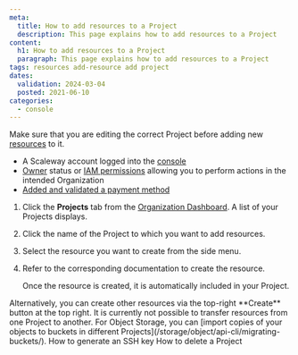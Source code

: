 ```yaml
---
meta:
  title: How to add resources to a Project
  description: This page explains how to add resources to a Project
content:
  h1: How to add resources to a Project
  paragraph: This page explains how to add resources to a Project
tags: resources add-resource add project
dates:
  validation: 2024-03-04
  posted: 2021-06-10
categories:
  - console
---
```


Make sure that you are editing the correct Project before adding new [resources](/identity-and-access-management/iam/concepts/#resource) to it.

<Macro id="requirements" />

- A Scaleway account logged into the [console](https://console.scaleway.com)
- [Owner](/identity-and-access-management/iam/concepts/#owner) status or [IAM permissions](/identity-and-access-management/iam/concepts/#permission) allowing you to perform actions in the intended Organization
- [Added and validated a payment method](/console/billing/how-to/add-payment-method/)

1. Click the **Projects** tab from the [Organization Dashboard](https://console.scaleway.com/organization). A list of your Projects displays.
2. Click the name of the Project to which you want to add resources.
3. Select the resource you want to create from the side menu.
4. Refer to the corresponding documentation to create the resource.

    Once the resource is created, it is automatically included in your Project.

<Message type="tip">
  Alternatively, you can create other resources via the top-right **Create** button at the top right.
</Message>

<Message type="note">
  It is currently not possible to transfer resources from one Project to another. For Object Storage, you can [import copies of your objects to buckets in different Projects](/storage/object/api-cli/migrating-buckets/).
</Message>


<Navigation title="See also">
  <PreviousButton to="/identity-and-access-management/organizations-and-projects/how-to/create-ssh-key/">How to generate an SSH key</PreviousButton>
  <NextButton to="/identity-and-access-management/organizations-and-projects/how-to/delete-a-project/">How to delete a Project</NextButton>
</Navigation>